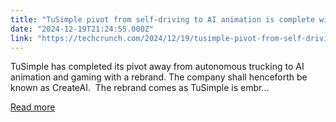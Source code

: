 ```yaml
---
title: "TuSimple pivot from self-driving to AI animation is complete with CreateAI rebrand"
date: "2024-12-19T21:24:55.000Z"
link: "https://techcrunch.com/2024/12/19/tusimple-pivot-from-self-driving-to-ai-animation-is-complete-with-createai-rebrand/"
---
```


TuSimple has completed its pivot away from autonomous trucking to AI animation and gaming with a rebrand. The company shall henceforth be known as CreateAI.&#160; The rebrand comes as TuSimple is embr...

[Read more](https://techcrunch.com/2024/12/19/tusimple-pivot-from-self-driving-to-ai-animation-is-complete-with-createai-rebrand/)

